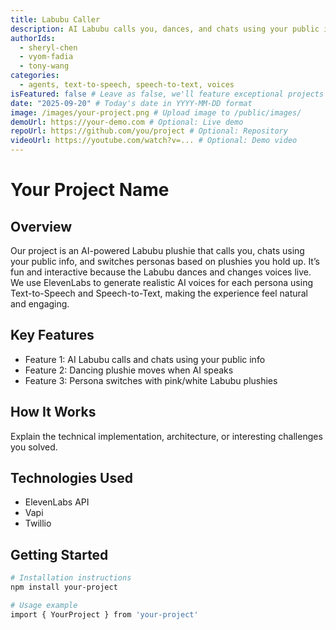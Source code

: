 ```yaml
---
title: Labubu Caller
description: AI Labubu calls you, dances, and chats using your public info. Hold up plushies to switch between girlfriend and boyfriend AI personas live!
authorIds:
  - sheryl-chen
  - vyom-fadia
  - tony-wang
categories:
  - agents, text-to-speech, speech-to-text, voices
isFeatured: false # Leave as false, we'll feature exceptional projects
date: "2025-09-20" # Today's date in YYYY-MM-DD format
image: /images/your-project.png # Upload image to /public/images/
demoUrl: https://your-demo.com # Optional: Live demo
repoUrl: https://github.com/you/project # Optional: Repository
videoUrl: https://youtube.com/watch?v=... # Optional: Demo video
---
```


# Your Project Name

## Overview

Our project is an AI-powered Labubu plushie that calls you, chats using your public info, and switches personas based on plushies you hold up. It’s fun and interactive because the Labubu dances and changes voices live. We use ElevenLabs to generate realistic AI voices for each persona using Text-to-Speech and Speech-to-Text, making the experience feel natural and engaging.

## Key Features

- Feature 1: AI Labubu calls and chats using your public info
- Feature 2: Dancing plushie moves when AI speaks
- Feature 3: Persona switches with pink/white Labubu plushies

## How It Works

Explain the technical implementation, architecture, or interesting challenges you solved.

## Technologies Used

- ElevenLabs API 
- Vapi
- Twillio

## Getting Started

```bash
# Installation instructions
npm install your-project

# Usage example
import { YourProject } from 'your-project'
```